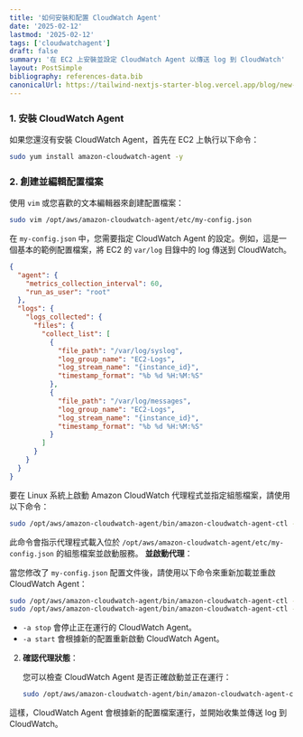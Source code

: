 ```yaml
---
title: '如何安裝和配置 CloudWatch Agent'
date: '2025-02-12'
lastmod: '2025-02-12'
tags: ['cloudwatchagent']
draft: false
summary: '在 EC2 上安裝並設定 CloudWatch Agent 以傳送 log 到 CloudWatch'
layout: PostSimple
bibliography: references-data.bib
canonicalUrl: https://tailwind-nextjs-starter-blog.vercel.app/blog/new-features-in-v1/
---
```


### 1. 安裝 CloudWatch Agent

如果您還沒有安裝 CloudWatch Agent，首先在 EC2 上執行以下命令：

```bash
sudo yum install amazon-cloudwatch-agent -y
```

### 2. 創建並編輯配置檔案

使用 `vim` 或您喜歡的文本編輯器來創建配置檔案：

```bash
sudo vim /opt/aws/amazon-cloudwatch-agent/etc/my-config.json
```

在 `my-config.json` 中，您需要指定 CloudWatch Agent 的設定。例如，這是一個基本的範例配置檔案，將 EC2 的 `var/log` 目錄中的 log 傳送到 CloudWatch。

```json
{
  "agent": {
    "metrics_collection_interval": 60,
    "run_as_user": "root"
  },
  "logs": {
    "logs_collected": {
      "files": {
        "collect_list": [
          {
            "file_path": "/var/log/syslog",
            "log_group_name": "EC2-Logs",
            "log_stream_name": "{instance_id}",
            "timestamp_format": "%b %d %H:%M:%S"
          },
          {
            "file_path": "/var/log/messages",
            "log_group_name": "EC2-Logs",
            "log_stream_name": "{instance_id}",
            "timestamp_format": "%b %d %H:%M:%S"
          }
        ]
      }
    }
  }
}
```

要在 Linux 系統上啟動 Amazon CloudWatch 代理程式並指定組態檔案，請使用以下命令：

```bash
sudo /opt/aws/amazon-cloudwatch-agent/bin/amazon-cloudwatch-agent-ctl -a fetch-config -s -c file:/opt/aws/amazon-cloudwatch-agent/etc/my-config.json
```

此命令會指示代理程式載入位於 `/opt/aws/amazon-cloudwatch-agent/etc/my-config.json` 的組態檔案並啟動服務。
**並啟動代理**：

當您修改了 `my-config.json` 配置文件後，請使用以下命令來重新加載並重啟 CloudWatch Agent：

```bash
sudo /opt/aws/amazon-cloudwatch-agent/bin/amazon-cloudwatch-agent-ctl -a stop
sudo /opt/aws/amazon-cloudwatch-agent/bin/amazon-cloudwatch-agent-ctl -a start
```

- `-a stop` 會停止正在運行的 CloudWatch Agent。
- `-a start` 會根據新的配置重新啟動 CloudWatch Agent。

2. **確認代理狀態**：

   您可以檢查 CloudWatch Agent 是否正確啟動並正在運行：

   ```bash
   sudo /opt/aws/amazon-cloudwatch-agent/bin/amazon-cloudwatch-agent-ctl -a status
   ```

這樣，CloudWatch Agent 會根據新的配置檔案運行，並開始收集並傳送 log 到 CloudWatch。
